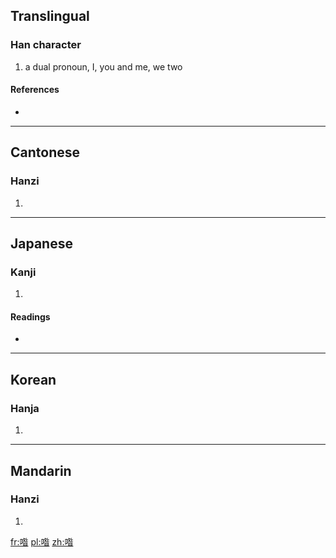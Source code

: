 ==Translingual==

===Han character===
{{Han char|rn=30|rad=口|as=09|sn=12|four=6806<sub>4</sub>|canj=口竹人日 (RHOA), 口竹卜日 (RHYA)}}

# a dual pronoun, I, you and me, we two

====References====
* {{Han ref|kx=0198.200|dkj=03936|dj=0420.080|hdz=10658.090|uh=5592|ud=21906|bh=D873|bd=55411}}

----

==Cantonese==

===Hanzi===
{{yue-hanzi|jyut=|y=ja1}}

# {{defn|Cantonese|sort=口09}}

----

==Japanese==

===Kanji===
{{ja-kanji|grade=|rs=口09}}

# {{defn|Japanese|sort=口09}}

====Readings====
* {{ja-readings|on=[[さん]] (san)|kun=[[われ]] (ware)}}

----

==Korean==

===Hanja===
{{ko-hanja|hangeul=잠|rv=jam|mr=cham}}

# {{defn|Korean|sort=口09}}

----

==Mandarin==

===Hanzi===
{{cmn-hanzi|pin=[[ō]] ([[o1]]), [[zán]] ([[zan2]])|wg=wo<sup>1</sup>, tsan<sup>2</sup>}}

# {{defn|Mandarin|sort=口09}}

[[fr:喒]]
[[pl:喒]]
[[zh:喒]]